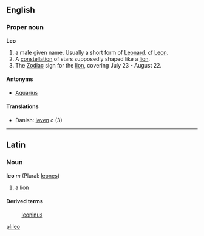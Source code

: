 ==English==
===Proper noun===
'''Leo'''

# a male given name. Usually a short form of [[Leonard]]. cf [[Leon]].
# A [[constellation]] of stars supposedly shaped like a [[lion]].
# The [[Zodiac]] sign for the [[lion]], covering July 23 - August 22.

====Antonyms====
*[[Aquarius]]

====Translations====
*Danish: [[løven]] ''c'' (3)

----

==Latin==
===Noun===
'''leo''' ''m'' (Plural: [[leones]])

#a [[lion]]

====Derived terms====
: [[leoninus]]

[[pl:leo]]